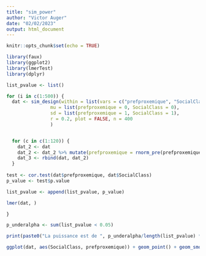 ```yaml
---
title: "sim_power"
author: "Victor Auger"
date: "02/02/2023"
output: html_document
---
```


```r
knitr::opts_chunk$set(echo = TRUE)
```

```r
library(faux)
library(ggplot2)
library(lmerTest)
library(dplyr)
```


```r
list_pvalue <- list()

for (i in c(1:500)) {
  dat <- sim_design(within = list(vars = c("prefproxemique", "SocialClass")),
                mu = list(prefproxemique = 0, SocialClass = 0),
                sd = list(prefproxemique = 1, SocialClass = 1),
                r = 0.2, plot = FALSE, n = 400
                )


  for (c in c(1:120)) {
    dat_2 <- dat
    dat_2 <- dat_2 %>% mutate(prefproxemique = rnorm_pre(prefproxemique, r = 0.5))
    dat_3 <- rbind(dat, dat_2)
  }
  
test <- cor.test(dat$prefproxemique, dat$SocialClass)
p_value <- test$p.value

list_pvalue <- append(list_pvalue, p_value)

lmer(dat, )

}

p_underalpha <- sum(list_pvalue < 0.05)

print(paste0("La puissance est de ", p_underalpha/length(list_pvalue) * 100,"%"))
```


```r
ggplot(dat, aes(SocialClass, prefproxemique)) + geom_point() + geom_smooth()
```

